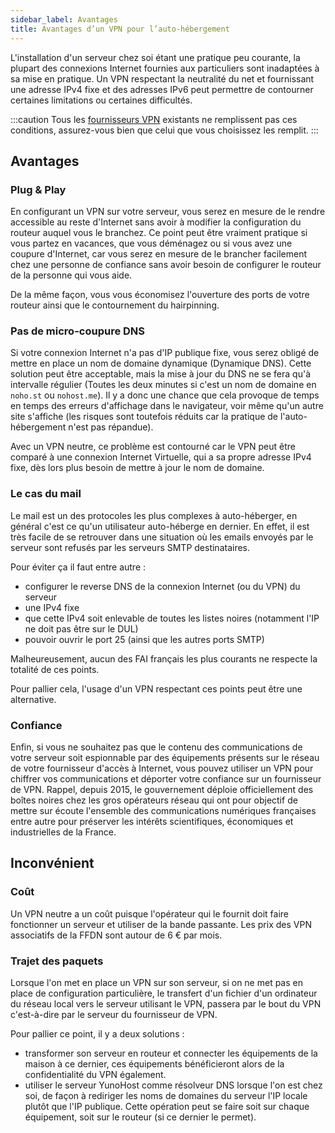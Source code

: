 ```yaml
---
sidebar_label: Avantages
title: Avantages d’un VPN pour l’auto-hébergement
---
```


L'installation d'un serveur chez soi étant une pratique peu courante, la plupart des connexions Internet fournies aux particuliers sont inadaptées à sa mise en pratique. Un VPN respectant la neutralité du net et fournissant une adresse IPv4 fixe et des adresses IPv6 peut permettre de contourner certaines limitations ou certaines difficultés.

:::caution
Tous les [fournisseurs VPN](/admin/self_hosting/providers/vpn/) existants ne remplissent pas ces conditions, assurez-vous bien que celui que vous choisissez les remplit.
:::

## Avantages

### Plug & Play

En configurant un VPN sur votre serveur, vous serez en mesure de le rendre accessible au reste d'Internet sans avoir à modifier la configuration du routeur auquel vous le branchez. Ce point peut être vraiment pratique si vous partez en vacances, que vous déménagez ou si vous avez une coupure d'Internet, car vous serez en mesure de le brancher facilement chez une personne de confiance sans avoir besoin de configurer le routeur de la personne qui vous aide.

De la même façon, vous vous économisez l'ouverture des ports de votre routeur ainsi que le contournement du hairpinning.

### Pas de micro-coupure DNS

Si votre connexion Internet n'a pas d'IP publique fixe, vous serez obligé de mettre en place un nom de domaine dynamique (Dynamique DNS). Cette solution peut être acceptable, mais la mise à jour du DNS ne se fera qu'à intervalle régulier (Toutes les deux minutes si c'est un nom de domaine en `noho.st` ou `nohost.me`). Il y a donc une chance que cela provoque de temps en temps des erreurs d'affichage dans le navigateur, voir même qu'un autre site s'affiche (les risques sont toutefois réduits car la pratique de l'auto-hébergement n'est pas répandue).

Avec un VPN neutre, ce problème est contourné car le VPN peut être comparé à une connexion Internet Virtuelle, qui a sa propre adresse IPv4 fixe, dès lors plus besoin de mettre à jour le nom de domaine.

### Le cas du mail

Le mail est un des protocoles les plus complexes à auto-héberger, en général c'est ce qu'un utilisateur auto-héberge en dernier. En effet, il est très facile de se retrouver dans une situation où les emails envoyés par le serveur sont refusés par les serveurs SMTP destinataires.

Pour éviter ça il faut entre autre :

- configurer le reverse DNS de la connexion Internet (ou du VPN) du serveur
- une IPv4 fixe
- que cette IPv4 soit enlevable de toutes les listes noires (notamment l'IP ne doit pas être sur le DUL)
- pouvoir ouvrir le port 25 (ainsi que les autres ports SMTP)

Malheureusement, aucun des FAI français les plus courants ne respecte la totalité de ces points.

Pour pallier cela, l'usage d'un VPN respectant ces points peut être une alternative.

### Confiance

Enfin, si vous ne souhaitez pas que le contenu des communications de votre serveur soit espionnable par des équipements présents sur le réseau de votre fournisseur d'accès à Internet, vous pouvez utiliser un VPN pour chiffrer vos communications et déporter votre confiance sur un fournisseur de VPN. Rappel, depuis 2015, le gouvernement déploie officiellement des boîtes noires chez les gros opérateurs réseau qui ont pour objectif de mettre sur écoute l'ensemble des communications numériques françaises entre autre pour préserver les intérêts scientifiques, économiques et industrielles de la France.

## Inconvénient

### Coût

Un VPN neutre a un coût puisque l'opérateur qui le fournit doit faire fonctionner un serveur et utiliser de la bande passante. Les prix des VPN associatifs de la FFDN sont autour de 6 € par mois.

### Trajet des paquets

Lorsque l'on met en place un VPN sur son serveur, si on ne met pas en place de configuration particulière, le transfert d'un fichier d'un ordinateur du réseau local vers le serveur utilisant le VPN, passera par le bout du VPN c'est-à-dire par le serveur du fournisseur de VPN.

Pour pallier ce point, il y a deux solutions :

- transformer son serveur en routeur et connecter les équipements de la maison à ce dernier, ces équipements bénéficieront alors de la confidentialité du VPN également.
- utiliser le serveur YunoHost comme résolveur DNS lorsque l'on est chez soi, de façon à rediriger les noms de domaines du serveur l'IP locale plutôt que l'IP publique. Cette opération peut se faire soit sur chaque équipement, soit sur le routeur (si ce dernier le permet).

